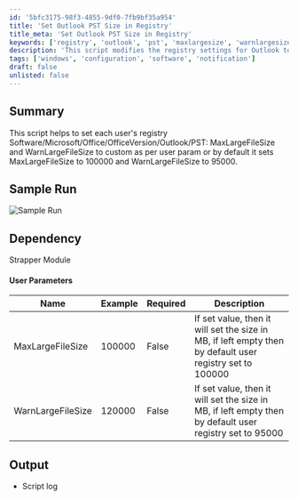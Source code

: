 ```yaml
---
id: '5bfc3175-98f3-4855-9df0-7fb9bf35a954'
title: 'Set Outlook PST Size in Registry'
title_meta: 'Set Outlook PST Size in Registry'
keywords: ['registry', 'outlook', 'pst', 'maxlargesize', 'warnlargesize']
description: 'This script modifies the registry settings for Outlook to adjust the MaxLargeFileSize and WarnLargeFileSize parameters based on user-defined values or defaults. It ensures that the MaxLargeFileSize is set to 100000 MB and WarnLargeFileSize to 95000 MB if no values are provided.'
tags: ['windows', 'configuration', 'software', 'notification']
draft: false
unlisted: false
---
```

## Summary

This script helps to set each user's registry Software/Microsoft/Office/OfficeVersion/Outlook/PST: MaxLargeFileSize and WarnLargeFileSize to custom as per user param or by default it sets MaxLargeFileSize to 100000 and WarnLargeFileSize to 95000.

## Sample Run

![Sample Run](../../../static/img/Set-OST-Max-Size/image_1.png)

## Dependency

Strapper Module

#### User Parameters

| Name                | Example  | Required | Description                                                                                          |
|---------------------|----------|----------|------------------------------------------------------------------------------------------------------|
| MaxLargeFileSize    | 100000   | False    | If set value, then it will set the size in MB, if left empty then by default user registry set to 100000 |
| WarnLargeFileSize   | 120000   | False    | If set value, then it will set the size in MB, if left empty then by default user registry set to 95000  |

## Output

- Script log












